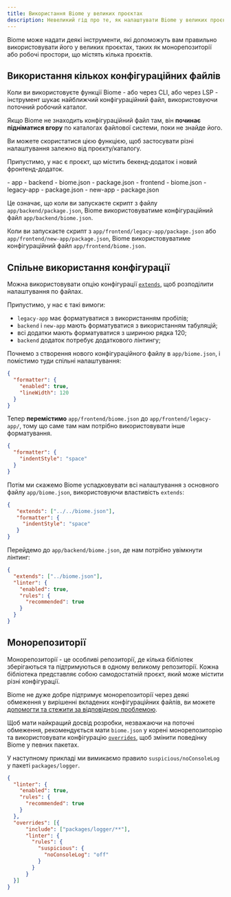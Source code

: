 ```yaml
---
title: Використання Biome у великих проєктах
description: Невеликий гід про те, як налаштувати Biome у великих проєктах
---
```



Biome може надати деякі інструменти, які допоможуть вам правильно використовувати його у великих проєктах, таких як монорепозиторії або робочі простори, що містять кілька проєктів.

## Використання кількох конфігураційних файлів

Коли ви використовуєте функції Biome - або через CLI, або через LSP - інструмент шукає найближчий конфігураційний файл, використовуючи поточний робочий каталог.

Якщо Biome не знаходить конфігураційний файл там, він **починає підніматися вгору** по каталогах файлової системи, поки не знайде його.

Ви можете скористатися цією функцією, щоб застосувати різні налаштування залежно від проєкту/каталогу.

Припустимо, у нас є проєкт, що містить бекенд-додаток і новий фронтенд-додаток.

<FileTree>
  - app
    - backend
      - biome.json
      - package.json
    - frontend
      - biome.json
      - legacy-app
        - package.json
      - new-app
        - package.json
</FileTree>

Це означає, що коли ви запускаєте скрипт з файлу `app/backend/package.json`, Biome використовуватиме конфігураційний файл `app/backend/biome.json`.

Коли ви запускаєте скрипт з `app/frontend/legacy-app/package.json` або `app/frontend/new-app/package.json`, Biome використовуватиме конфігураційний файл `app/frontend/biome.json`.

## Спільне використання конфігурації

Можна використовувати опцію конфігурації [`extends`](/guides/configure-biome/#share-a-configuration-file), щоб розподілити налаштування по файлах.

Припустимо, у нас є такі вимоги:
- `legacy-app` має форматуватися з використанням пробілів;
- `backend` і `new-app` мають форматуватися з використанням табуляцій;
- всі додатки мають форматуватися з шириною рядка 120;
- `backend` додаток потребує додаткового лінтингу;

Почнемо з створення нового конфігураційного файлу в `app/biome.json`, і помістимо туди спільні налаштування:

```json title="app/biome.json"
{
  "formatter": {
    "enabled": true,
    "lineWidth": 120
  }
}
```

Тепер **перемістимо** `app/frontend/biome.json` до `app/frontend/legacy-app/`, тому що саме там нам потрібно використовувати інше форматування.

```json title="app/frontend/legacy-app/biome.json"
{
  "formatter": {
    "indentStyle": "space"
  }
}
```

Потім ми скажемо Biome успадковувати всі налаштування з основного файлу `app/biome.json`, використовуючи властивість `extends`:

```json title="app/frontend/legacy-app/biome.json" ins={2}
{
   "extends": ["../../biome.json"],
   "formatter": {
     "indentStyle": "space"
   }
}
```

Перейдемо до `app/backend/biome.json`, де нам потрібно увімкнути лінтинг:

```json title="app/backend/biome.json"
{
  "extends": ["../biome.json"],
  "linter": {
    "enabled": true,
    "rules": {
      "recommended": true
    }
  }
}
```

## Монорепозиторії

Монорепозиторії - це особливі репозиторії, де кілька бібліотек зберігаються та підтримуються в одному великому репозиторії. Кожна бібліотека представляє собою самодостатній проєкт, який може містити різні конфігурації.

Biome не дуже добре підтримує монорепозиторії через деякі обмеження у вирішенні вкладених конфігураційних файлів, ви можете [допомогти та стежити за відповідною проблемою](https://github.com/biomejs/biome/issues/2228).

Щоб мати найкращий досвід розробки, незважаючи на поточні обмеження, рекомендується мати `biome.json` у корені монорепозиторію та використовувати конфігурацію [`overrides`](/reference/configuration/#overrides), щоб змінити поведінку Biome у певних пакетах.

У наступному прикладі ми вимикаємо правило `suspicious/noConsoleLog` у пакеті `packages/logger`.

```json title="biome.jsonc"
{
  "linter": {
    "enabled": true,
    "rules": {
      "recommended": true
    }
  },
  "overrides": [{
      "include": ["packages/logger/**"],
      "linter": {
        "rules": {
          "suspicious": {
            "noConsoleLog": "off"
          }
        }
      }
  }]
}
```
